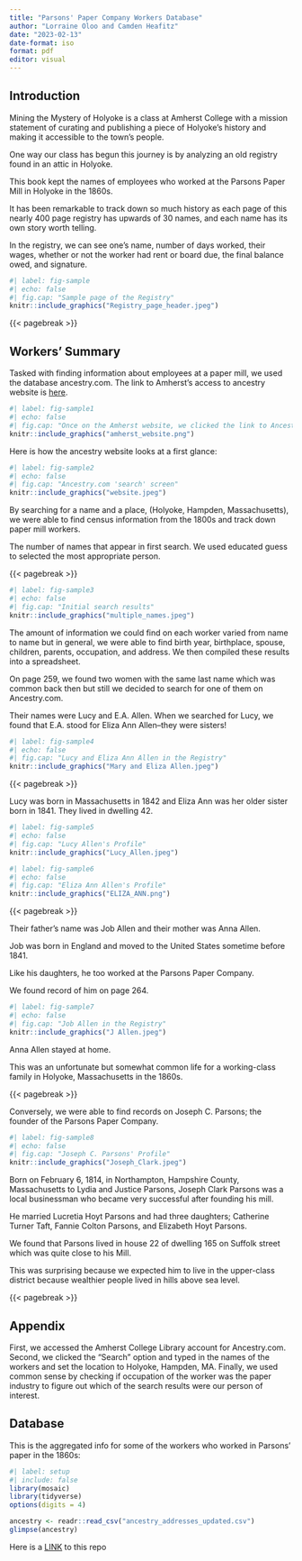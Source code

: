 ```yaml
---
title: "Parsons' Paper Company Workers Database"
author: "Lorraine Oloo and Camden Heafitz"
date: "2023-02-13"
date-format: iso
format: pdf
editor: visual
---
```


## Introduction

Mining the Mystery of Holyoke is a class at Amherst College with a mission statement of curating and publishing a piece of Holyoke's history and making it accessible to the town's people.

One way our class has begun this journey is by analyzing an old registry found in an attic in Holyoke.

This book kept the names of employees who worked at the Parsons Paper Mill in Holyoke in the 1860s.

It has been remarkable to track down so much history as each page of this nearly 400 page registry has upwards of 30 names, and each name has its own story worth telling.

In the registry, we can see one's name, number of days worked, their wages, whether or not the worker had rent or board due, the final balance owed, and signature.

```r
#| label: fig-sample
#| echo: false
#| fig.cap: "Sample page of the Registry"
knitr::include_graphics("Registry_page_header.jpeg")
```

{{< pagebreak >}}

## Workers' Summary

Tasked with finding information about employees at a paper mill, we used the database ancestry.com. The link to Amherst's access to ancestry website is [here](https://libguides.amherst.edu/c.php?g=944984&p=6812570).

```r
#| label: fig-sample1
#| echo: false
#| fig.cap: "Once on the Amherst website, we clicked the link to Ancestry Library Edition"
knitr::include_graphics("amherst_website.png")
```

Here is how the ancestry website looks at a first glance:

```r
#| label: fig-sample2
#| echo: false
#| fig.cap: "Ancestry.com 'search' screen"
knitr::include_graphics("website.jpeg")
```

By searching for a name and a place, (Holyoke, Hampden, Massachusetts), we were able to find census information from the 1800s and track down paper mill workers.

The number of names that appear in first search. We used educated guess to selected the most appropriate person.

{{< pagebreak >}}

```r
#| label: fig-sample3
#| echo: false
#| fig.cap: "Initial search results"
knitr::include_graphics("multiple_names.jpeg")
```

The amount of information we could find on each worker varied from name to name but in general, we were able to find birth year, birthplace, spouse, children, parents, occupation, and address. We then compiled these results into a spreadsheet. 

On page 259, we found two women with the same last name which was common back then but still we decided to search for one of them on Ancestry.com.

Their names were Lucy and E.A. Allen. When we searched for Lucy, we found that E.A. stood for Eliza Ann Allen--they were sisters!

```r
#| label: fig-sample4
#| echo: false
#| fig.cap: "Lucy and Eliza Ann Allen in the Registry"
knitr::include_graphics("Mary and Eliza Allen.jpeg")

```

{{< pagebreak >}}

Lucy was born in Massachusetts in 1842 and Eliza Ann was her older sister born in 1841. They lived in dwelling 42.

```r
#| label: fig-sample5
#| echo: false
#| fig.cap: "Lucy Allen's Profile"
knitr::include_graphics("Lucy_Allen.jpeg")
```

```r
#| label: fig-sample6
#| echo: false
#| fig.cap: "Eliza Ann Allen's Profile"
knitr::include_graphics("ELIZA_ANN.png")
```

{{< pagebreak >}}

Their father's name was Job Allen and their mother was Anna Allen.

Job was born in England and moved to the United States sometime before 1841.

Like his daughters, he too worked at the Parsons Paper Company.

We found record of him on page 264.

```r
#| label: fig-sample7
#| echo: false
#| fig.cap: "Job Allen in the Registry"
knitr::include_graphics("J Allen.jpeg")
```

Anna Allen stayed at home.

This was an unfortunate but somewhat common life for a working-class family in Holyoke, Massachusetts in the 1860s.

{{< pagebreak >}}

Conversely, we were able to find records on Joseph C. Parsons; the founder of the Parsons Paper Company.

```r
#| label: fig-sample8
#| echo: false
#| fig.cap: "Joseph C. Parsons' Profile"
knitr::include_graphics("Joseph_Clark.jpeg")
```

Born on February 6, 1814, in Northampton, Hampshire County, Massachusetts to Lydia and Justice Parsons, Joseph Clark Parsons was a local businessman who became very successful after founding his mill.

He married Lucretia Hoyt Parsons and had three daughters; Catherine Turner Taft, Fannie Colton Parsons, and Elizabeth Hoyt Parsons.

We found that Parsons lived in house 22 of dwelling 165 on Suffolk street which was quite close to his Mill.

This was surprising because we expected him to live in the upper-class district because wealthier people lived in hills above sea level. 

{{< pagebreak >}}

## **Appendix**

First, we accessed the Amherst College Library account for Ancestry.com. Second, we clicked the "Search" option and typed in the names of the workers and set the location to Holyoke, Hampden, MA. Finally, we used common sense by checking if occupation of the worker was the paper industry to figure out which of the search results were our person of interest.

## Database

This is the aggregated info for some of the workers who worked in Parsons' paper in the 1860s:

```r
#| label: setup
#| include: false
library(mosaic)
library(tidyverse)
options(digits = 4)
```

```r
ancestry <- readr::read_csv("ancestry_addresses_updated.csv")
glimpse(ancestry)
```

Here is a [LINK](https://github.com/STAT210-S23/Parsons_Paper_Register) to this repo
